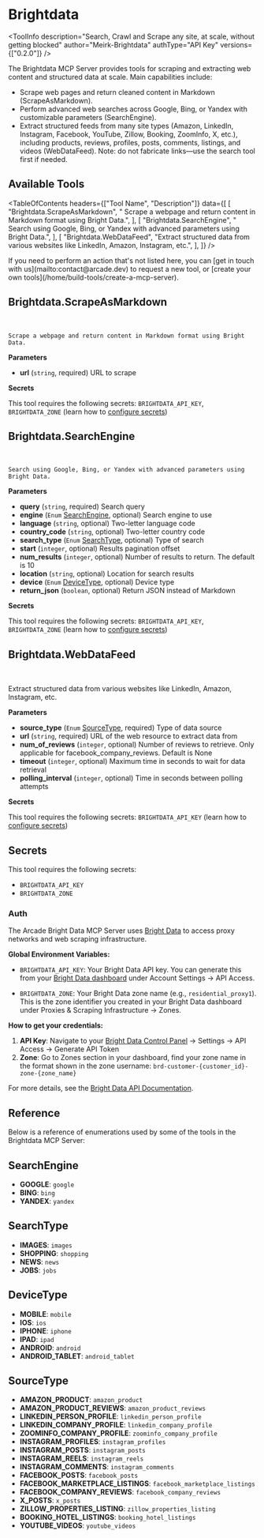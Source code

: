 # Brightdata


<ToolInfo
  description="Search, Crawl and Scrape any site, at scale, without getting blocked"
  author="Meirk-Brightdata"
  authType="API Key"
  versions={["0.2.0"]}
/>

<Badges repo="arcadeai/arcade_brightdata" />

The Brightdata MCP Server provides tools for scraping and extracting web content and structured data at scale. Main capabilities include:

- Scrape web pages and return cleaned content in Markdown (ScrapeAsMarkdown).
- Perform advanced web searches across Google, Bing, or Yandex with customizable parameters (SearchEngine).
- Extract structured feeds from many site types (Amazon, LinkedIn, Instagram, Facebook, YouTube, Zillow, Booking, ZoomInfo, X, etc.), including products, reviews, profiles, posts, comments, listings, and videos (WebDataFeed). Note: do not fabricate links—use the search tool first if needed.

## Available Tools

<TableOfContents
  headers={["Tool Name", "Description"]}
  data={[
    [
      "Brightdata.ScrapeAsMarkdown",
      "    Scrape a webpage and return content in Markdown format using Bright Data.",
    ],
    [
      "Brightdata.SearchEngine",
      "    Search using Google, Bing, or Yandex with advanced parameters using Bright Data.",
    ],
    [
      "Brightdata.WebDataFeed",
      "Extract structured data from various websites like LinkedIn, Amazon, Instagram, etc.",
    ],
  ]}
/>

<Callout>
  If you need to perform an action that's not listed here, you can [get in touch
  with us](mailto:contact@arcade.dev) to request a new tool, or [create your own
  tools](/home/build-tools/create-a-mcp-server).
</Callout>

## Brightdata.ScrapeAsMarkdown

<br />
<TabbedCodeBlock
  tabs={[
    {
      label: "Call the Tool Directly",
      content: {
        Python: [
          "/examples/integrations/mcp-servers/brightdata/scrape_as_markdown_example_call_tool.py",
        ],
        JavaScript: [
          "/examples/integrations/mcp-servers/brightdata/scrape_as_markdown_example_call_tool.js",
        ],
      },
    },
  ]}
/>

    Scrape a webpage and return content in Markdown format using Bright Data.

**Parameters**

- **url** (`string`, required) URL to scrape

**Secrets**

This tool requires the following secrets: `BRIGHTDATA_API_KEY`, `BRIGHTDATA_ZONE` (learn how to [configure secrets](/home/build-tools/create-a-tool-with-secrets#set-the-secret-in-the-arcade-dashboard))

## Brightdata.SearchEngine

<br />
<TabbedCodeBlock
  tabs={[
    {
      label: "Call the Tool Directly",
      content: {
        Python: [
          "/examples/integrations/mcp-servers/brightdata/search_engine_example_call_tool.py",
        ],
        JavaScript: [
          "/examples/integrations/mcp-servers/brightdata/search_engine_example_call_tool.js",
        ],
      },
    },
  ]}
/>

    Search using Google, Bing, or Yandex with advanced parameters using Bright Data.

**Parameters**

- **query** (`string`, required) Search query
- **engine** (`Enum` [SearchEngine](/mcp-servers/development/brightdata/reference#SearchEngine), optional) Search engine to use
- **language** (`string`, optional) Two-letter language code
- **country_code** (`string`, optional) Two-letter country code
- **search_type** (`Enum` [SearchType](/mcp-servers/development/brightdata/reference#SearchType), optional) Type of search
- **start** (`integer`, optional) Results pagination offset
- **num_results** (`integer`, optional) Number of results to return. The default is 10
- **location** (`string`, optional) Location for search results
- **device** (`Enum` [DeviceType](/mcp-servers/development/brightdata/reference#DeviceType), optional) Device type
- **return_json** (`boolean`, optional) Return JSON instead of Markdown

**Secrets**

This tool requires the following secrets: `BRIGHTDATA_API_KEY`, `BRIGHTDATA_ZONE` (learn how to [configure secrets](/home/build-tools/create-a-tool-with-secrets#set-the-secret-in-the-arcade-dashboard))

## Brightdata.WebDataFeed

<br />
<TabbedCodeBlock
  tabs={[
    {
      label: "Call the Tool Directly",
      content: {
        Python: [
          "/examples/integrations/mcp-servers/brightdata/web_data_feed_example_call_tool.py",
        ],
        JavaScript: [
          "/examples/integrations/mcp-servers/brightdata/web_data_feed_example_call_tool.js",
        ],
      },
    },
  ]}
/>

Extract structured data from various websites like LinkedIn, Amazon, Instagram, etc.

**Parameters**

- **source_type** (`Enum` [SourceType](/mcp-servers/development/brightdata/reference#SourceType), required) Type of data source
- **url** (`string`, required) URL of the web resource to extract data from
- **num_of_reviews** (`integer`, optional) Number of reviews to retrieve. Only applicable for facebook_company_reviews. Default is None
- **timeout** (`integer`, optional) Maximum time in seconds to wait for data retrieval
- **polling_interval** (`integer`, optional) Time in seconds between polling attempts

**Secrets**

This tool requires the following secrets: `BRIGHTDATA_API_KEY` (learn how to [configure secrets](/home/build-tools/create-a-tool-with-secrets#set-the-secret-in-the-arcade-dashboard))

## Secrets

This tool requires the following secrets:

- `BRIGHTDATA_API_KEY`
- `BRIGHTDATA_ZONE`

### Auth

The Arcade Bright Data MCP Server uses [Bright Data](https://brightdata.com/) to access proxy networks and web scraping infrastructure.

**Global Environment Variables:**

- `BRIGHTDATA_API_KEY`: Your Bright Data API key. You can generate this from your [Bright Data dashboard](https://brightdata.com/cp/zones) under Account Settings → API Access.

- `BRIGHTDATA_ZONE`: Your Bright Data zone name (e.g., `residential_proxy1`). This is the zone identifier you created in your Bright Data dashboard under Proxies & Scraping Infrastructure → Zones.

**How to get your credentials:**

1. **API Key**: Navigate to your [Bright Data Control Panel](https://brightdata.com/cp) → Settings → API Access → Generate API Token
2. **Zone**: Go to Zones section in your dashboard, find your zone name in the format shown in the zone username: `brd-customer-{customer_id}-zone-{zone_name}`

For more details, see the [Bright Data API Documentation](https://docs.brightdata.com/api-reference).

## Reference

Below is a reference of enumerations used by some of the tools in the Brightdata MCP Server:

## SearchEngine

- **GOOGLE**: `google`
- **BING**: `bing`
- **YANDEX**: `yandex`

## SearchType

- **IMAGES**: `images`
- **SHOPPING**: `shopping`
- **NEWS**: `news`
- **JOBS**: `jobs`

## DeviceType

- **MOBILE**: `mobile`
- **IOS**: `ios`
- **IPHONE**: `iphone`
- **IPAD**: `ipad`
- **ANDROID**: `android`
- **ANDROID_TABLET**: `android_tablet`

## SourceType

- **AMAZON_PRODUCT**: `amazon_product`
- **AMAZON_PRODUCT_REVIEWS**: `amazon_product_reviews`
- **LINKEDIN_PERSON_PROFILE**: `linkedin_person_profile`
- **LINKEDIN_COMPANY_PROFILE**: `linkedin_company_profile`
- **ZOOMINFO_COMPANY_PROFILE**: `zoominfo_company_profile`
- **INSTAGRAM_PROFILES**: `instagram_profiles`
- **INSTAGRAM_POSTS**: `instagram_posts`
- **INSTAGRAM_REELS**: `instagram_reels`
- **INSTAGRAM_COMMENTS**: `instagram_comments`
- **FACEBOOK_POSTS**: `facebook_posts`
- **FACEBOOK_MARKETPLACE_LISTINGS**: `facebook_marketplace_listings`
- **FACEBOOK_COMPANY_REVIEWS**: `facebook_company_reviews`
- **X_POSTS**: `x_posts`
- **ZILLOW_PROPERTIES_LISTING**: `zillow_properties_listing`
- **BOOKING_HOTEL_LISTINGS**: `booking_hotel_listings`
- **YOUTUBE_VIDEOS**: `youtube_videos`

<ToolFooter pipPackageName="arcade_brightdata" />
